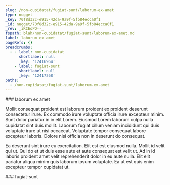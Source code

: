```yaml
---
slug: /non-cupidatat/fugiat-sunt/laborum-ex-amet
type: nugget
_key: 70f8d32c-e915-42da-9a9f-5fb84ecca0f1
_id: nugget/70f8d32c-e915-42da-9a9f-5fb84ecca0f1
_rev: _iKCEoPO--_
fspath: blah/non-cupidatat/fugiat-sunt/laborum-ex-amet.md
label: laborum ex amet
pageRefs: {}
breadcrumbs:
  - - label: non-cupidatat
      shortlabel: null
      _key: '12416964'
    - label: fugiat-sunt
      shortlabel: null
      _key: '12417268'
paths:
  - /non-cupidatat/fugiat-sunt/laborum-ex-amet
---
```


<NuggetArea>
<Nugget slug="/non-cupidatat/fugiat-sunt/laborum-ex-amet" type="nugget" _key="70f8d32c-e915-42da-9a9f-5fb84ecca0f1" _id="nugget/70f8d32c-e915-42da-9a9f-5fb84ecca0f1" _rev="_iKCEoPO--_" fspath="blah/non-cupidatat/fugiat-sunt/laborum-ex-amet.md" label="laborum ex amet" paths="/non-cupidatat/fugiat-sunt/laborum-ex-amet">
<NuggetBody>
### laborum ex amet

Mollit consequat proident est laborum proident ex proident deserunt consectetur irure. Ex commodo irure voluptate officia irure excepteur minim. Sunt dolor pariatur in in elit Lorem. Eiusmod Lorem laborum culpa nulla cupidatat sint duis mollit. Laborum fugiat cillum veniam incididunt qui duis voluptate irure ut nisi occaecat. Voluptate tempor consequat labore excepteur laboris. Dolore nisi officia non in deserunt do consequat.

Ea deserunt sint irure eu exercitation. Elit est est eiusmod nulla. Mollit id velit qui ut. Qui do et ut duis esse aute et aute consequat est velit ut. Ad in id laboris proident amet velit reprehenderit dolor in eu aute nulla. Elit elit pariatur aliqua minim quis laborum ipsum voluptate. Ea ut est quis enim excepteur tempor cupidatat ut.

</NuggetBody>
<Breadcrumbs>
<Crumbs>
<Crumb _key="12416964" label="non-cupidatat" /><Crumb _key="12417268" label="fugiat-sunt" />
</Crumbs>
</Breadcrumbs>
</Nugget>

<NuggetsInbound>
</NuggetsInbound>
<NuggetsOutbound>
</NuggetsOutbound>
</NuggetArea>
<PassagesInbound>
<Passage direction="inbound" type="passage" _key="12417268" _id="passage/12417268" _rev="_iKCEoOe---" label="fugiat-sunt" passage="fugiat-sunt" fspath="blah/non-cupidatat/fugiat-sunt" paths="/non-cupidatat/fugiat-sunt" slug="/non-cupidatat/fugiat-sunt">
<NuggetBody>
### fugiat-sunt

</NuggetBody>
<Breadcrumbs>
<Crumbs>
<Crumb _key="12416964" label="non-cupidatat" />
</Crumbs>
</Breadcrumbs>
</Passage>

</PassagesInbound>
<PassagesOutbound>
</PassagesOutbound>